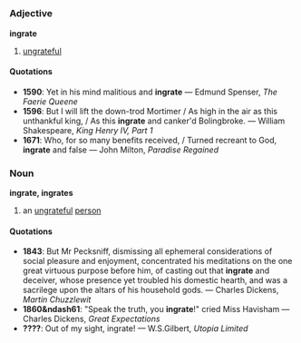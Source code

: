 =={{en}}==
===Adjective===
'''ingrate'''
# [[ungrateful]]
====Quotations====
*'''1590''': Yet in his mind malitious and '''ingrate''' &mdash; Edmund Spenser, ''The Faerie Queene''
*'''1596''': But I will lift the down-trod Mortimer / As high in the air as this unthankful king, / As this '''ingrate''' and canker'd Bolingbroke. &mdash; William Shakespeare, ''King Henry IV, Part 1''
*'''1671''': Who, for so many benefits received, /  Turned recreant to God, '''ingrate''' and false &mdash; John Milton, ''Paradise Regained''

===Noun===
'''ingrate, ingrates'''
# an [[ungrateful]] [[person]]
====Quotations====
*'''1843''': But Mr Pecksniff, dismissing all ephemeral considerations of social pleasure and enjoyment, concentrated his meditations on the one great virtuous purpose before him, of casting out that '''ingrate''' and deceiver, whose presence yet troubled his domestic hearth, and was a sacrilege upon the altars of his household gods. &mdash; Charles Dickens, ''Martin Chuzzlewit''
*'''1860&ndash61''': "Speak the truth, you '''ingrate'''!" cried Miss Havisham &mdash; Charles Dickens, ''Great Expectations''
*'''????''': Out of my sight, ingrate! &mdash; W.S.Gilbert, ''Utopia Limited''